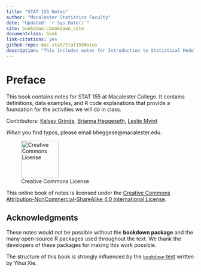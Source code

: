```yaml
--- 
title: "STAT 155 Notes"
author: "Macalester Statistics Faculty"
date: "Updated: `r Sys.Date()`"
site: bookdown::bookdown_site
documentclass: book
link-citations: yes
github-repo: mac-stat/Stat155Notes
description: "This includes notes for Introduction to Statistical Modeling (STAT 155) at Macalester College."
---
```


# Preface {-}

This book contains notes for STAT 155 at Macalester College. It contains definitions, data examples, and R code explanations that provide a foundation for the activities we will do in class.


Contributors:  [Kelsey Grinde](https://kegrinde.github.io/), [Brianna Heggeseth](https://bcheggeseth.github.io), [Leslie Myint](https://www.lesliemyint.org/)

*When* you find typos, please email bheggese@macalester.edu.


![Creative Commons License](Photos/by-nc-sa.png){width=100px}  

This online book of notes is licensed under the [Creative Commons Attribution-NonCommercial-ShareAlike 4.0 International License](http://creativecommons.org/licenses/by-nc-sa/4.0/).

## Acknowledgments {-}

These notes would not be possible without the **bookdown package** and the many open-source R packages used throughout the text. We thank the developers of these packages for making this work possible. 

The structure of this book is strongly influenced by the [`bookdown` text](https://bookdown.org/yihui/bookdown) written by Yihui Xie.
